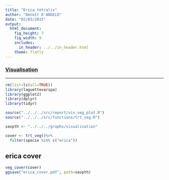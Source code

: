 ```yaml
---
title: "Erica tetralix"
author: "Benoît D'ANGELO"
date: "02/03/2015"
output:
  html_document:
    fig_height: 7
    fig_width: 9
    includes:
      in_header: ../../in_header.html
    theme: flatly
---
```

<h3><a href="../vis_toc.html"> Visualisation </a></h3>
  
***

```r
rm(list=ls(all=TRUE))
library(laguettevarspa)
library(ggplot2)
library(dplyr)
library(tidyr)

source("../../../src/report/vis_veg_plot.R")
source("../../../src/functions/trt_veg.R")

savpth <- "../../../graphs/visualisation"
```


```r
cover <- trt_veg()%>%
  filter(specie %in% c("erica"))
```

## erica cover

```r
veg_cover(cover)
ggsave("erica_cover.pdf", path=savpth)
```